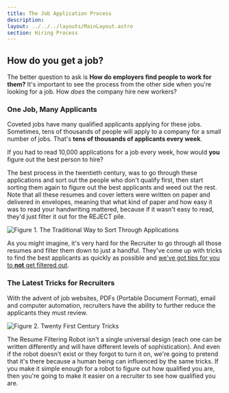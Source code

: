 ```yaml
---
title: The Job Application Process
description: 
layout: ../../../layouts/MainLayout.astro
section: Hiring Process
---
```


## How do you get a job? 

The better question to ask is **How do employers find people to work for them?** It's important to see the process from the other side when you're looking for a job. How *does* the company hire new workers?

### One Job, Many Applicants

Coveted jobs have many qualified applicants applying for these jobs. Sometimes, tens of thousands of people will apply to a company for a small number of jobs. That's **tens of thousands of applicants every week**. 

If you had to read 10,000 applications for a job every week, how would **you** figure out the best person to hire?

The best process in the twentieth century, was to go through these applications and sort out the people who don't qualify first, then start sorting them again to figure out the best applicants and weed out the rest. Note that all these resumes and cover letters were written on paper and delivered in envelopes, meaning that what kind of paper and how easy it was to read your handwriting mattered, because if it wasn't easy to read, they'd just filter it out for the REJECT pile.

![Figure 1. The Traditional Way to Sort Through Applications](../assets/older-filtering-resumes.jpg)

As you might imagine, it's very hard for the Recruiter to go through all those resumes and filter them down to just a handful. They've come up with tricks to find the best applicants as quickly as possible and [we've got tips for you to **not** get filtered out](./common-ideas/recruiters-are-busy/).

### The Latest Tricks for Recruiters

With the advent of job websites, PDFs (Portable Document Format), email and computer automation, recruiters have the ability to further reduce the applicants they must review.

![Figure 2. Twenty First Century Tricks](../assets/modern-resume-filtering.jpg)

The Resume Filtering Robot isn't a single universal design (each one can be written differently and will have different levels of sophistication). And even if the robot doesn't exist or they forgot to turn it on, we're going to pretend that it's there because a human being can influenced by the same tricks. If you make it simple enough for a robot to figure out how qualified you are, then you're going to make it easier on a recruiter to see how qualified you are.

<BackButton client:idle />
